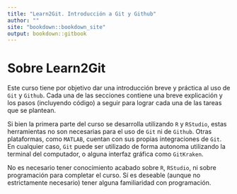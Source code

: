 ```yaml
--- 
title: "Learn2Git. Introducción a Git y Github"
author: ""
site: "bookdown::bookdown_site"
output: bookdown::gitbook
---
```


# Sobre Learn2Git

Este curso tiene por objetivo dar una introducción breve y práctica al uso de ``Git`` y ``Github``. Cada una de las secciones contiene una breve explicación y los pasos (incluyendo código) a seguir para lograr cada una de las tareas que se plantean.

Si bien la primera parte del curso se desarrolla utilizando ``R`` y ``RStudio``, estas herramientas no son necesarias para el uso de ``Git`` ni de ``Github``. Otras plataformas, como ``MATLAB``, cuentan con sus propias integraciones de ``Git``. En cualquier caso, ``Git`` puede ser utilizado de forma autonoma utilizando la terminal del computador, o alguna interfaz gráfica como ``GitKraken``.

No es necesario tener conocimiento acabado sobre ``R``, ``RStudio``, ni sobre programación para completar el curso. Sí es deseable (aunque no estrictamente necesario) tener alguna familiaridad con programación.